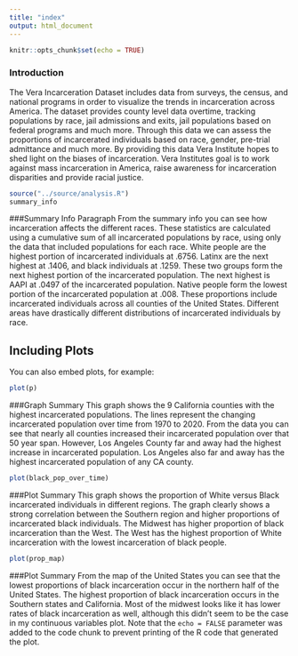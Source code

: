 ```yaml
---
title: "index"
output: html_document
---
```


```r
knitr::opts_chunk$set(echo = TRUE)
```


### Introduction
The Vera Incarceration Dataset includes data from surveys, the census, and national programs in order to visualize the trends in incarceration across America. The dataset provides county level data overtime, tracking populations by race, jail admissions and exits, jail populations based on federal programs and much more. Through this data we can assess the proportions of incarcerated individuals based on race, gender, pre-trial admittance and much more. By providing this data Vera Institute hopes to shed light on the biases of incarceration. Vera Institutes goal is to work against mass incarceration in America, raise awareness for incarceration disparities and provide racial justice. 



```r
source("../source/analysis.R")
summary_info
```


###Summary Info Paragraph
From the summary info you can see how incarceration affects the different races. These statistics are calculated using a cumulative sum of all incarcerated populations by race, using only the data that included populations for each race. White people are the highest portion of incarcerated individuals at .6756. Latinx are the next highest at .1406, and black individuals at .1259. These two groups form the next highest portion of the incarcerated population. The next highest is AAPI at .0497 of the incarcerated population. Native people form the lowest portion of the incarcerated population at .008. These proportions include incarcerated individuals across all counties of the United States. Different areas have drastically different distributions of incarcerated individuals by race.


## Including Plots

You can also embed plots, for example:

```r
plot(p)
```

###Graph Summary
This graph shows the 9 California counties with the highest incarcerated populations. The lines represent the changing incarcerated population over time from 1970 to 2020. From the data you can see that nearly all counties increased their incarcerated population over that 50 year span. However, Los Angeles County far and away had the highest increase in incarcerated population. Los Angeles also far and away has the highest incarcerated population of any CA county.

```r
plot(black_pop_over_time)
```
###Plot Summary
This graph shows the proportion of White versus Black incarcerated individuals in different regions. The graph clearly shows a strong correlation between the Southern region and higher proportions of incarcerated black individuals. The Midwest has higher proportion of black incarceration than the West. The West has the highest proportion of White incarceration with the lowest incarceration of black people.


```r

plot(prop_map)
```


###Plot Summary
From the map of the United States you can see that the lowest proportions of black incarceration occur in the northern half of the United States. The highest proportion of black incarceration occurs in the Southern states and California. Most of the midwest looks like it has lower rates of black incarceration as well, although this didn't seem to be the case in my continuous variables plot.
Note that the `echo = FALSE` parameter was added to the code chunk to prevent printing of the R code that generated the plot.
